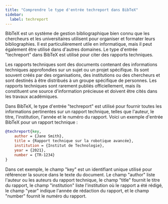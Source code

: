 ```yaml
---
title: "Comprendre le type d'entrée techreport dans BibTeX"
sidebar:
  label: techreport
---
```



BibTeX est un système de gestion bibliographique bien connu que les chercheurs et les universitaires utilisent pour organiser et formater leurs bibliographies. Il est particulièrement utile en informatique, mais il peut également être utilisé dans d'autres domaines. Le type d'entrée "techreport" dans BibTeX est utilisé pour citer des rapports techniques.

Les rapports techniques sont des documents contenant des informations techniques approfondies sur un sujet ou un projet spécifique. Ils sont souvent créés par des organisations, des institutions ou des chercheurs et sont destinés à être distribués à un groupe spécifique de personnes. Les rapports techniques sont rarement publiés officiellement, mais ils constituent une source d'information précieuse et doivent être cités dans les travaux académiques.

Dans BibTeX, le type d'entrée "techreport" est utilisé pour fournir toutes les informations pertinentes sur un rapport technique, telles que l'auteur, le titre, l'institution, l'année et le numéro du rapport. Voici un exemple d'entrée BibTeX pour un rapport technique :

<CiteDrive/>

```bibtex
@techreport{key,   
	author = {Jane Smith},   
	title = {Rapport technique sur la robotique avancée},   
	institution = {Institut de Technologie},   
	year = {2021},   
	number = {TR-1234}
}
```

Dans cet exemple, le champ "key" est un identifiant unique utilisé pour référencer la source dans le texte du document. Le champ "author" liste l'auteur ou les auteurs du rapport technique, le champ "title" fournit le titre du rapport, le champ "institution" liste l'institution où le rapport a été rédigé, le champ "year" indique l'année de rédaction du rapport, et le champ "number" fournit le numéro du rapport.
